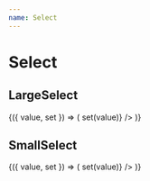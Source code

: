 ```yaml
---
name: Select
---
```



# Select

## LargeSelect

<Playground>
  <Value>
    {({ value, set }) => (
      <LargeSelect
        options={[
          {
            text: "Most Recent",
            value: "mostRecent",
          },
          {
            text: "Price",
            value: "price",
          },
          {
            text: "Estimate",
            value: "estimate",
          },
        ]}
        selected={value}
        onSelect={value => set(value)}
      />
    )}
  </Value>
</Playground>

## SmallSelect

<Playground>
  <Value>
    {({ value, set }) => (
      <SmallSelect
        options={[
          {
            text: "Most Recent",
            value: "mostRecent",
          },
          {
            text: "Price",
            value: "price",
          },
          {
            text: "Estimate",
            value: "estimate",
          },
        ]}
        selected={value}
        onSelect={value => set(value)}
      />
    )}
  </Value>
</Playground>

